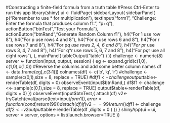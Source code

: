 #Constructing a finite-field formula from a truth table
#Press Ctrl-Enter to run this app
library(shiny)
ui <- fluidPage(
  sidebarLayout(
    sidebarPanel(
      p("Remember to use * for multiplication"),
      textInput("form1", "Challenge: Enter the formula that produces column f1:", "p+q"),
      actionButton("btnTest","Test your Formula"),
      actionButton("btnRand","Generate Random Column f1"),
      h4("For 1 use row 8"),
      h4("For p use rows 4 and 8"),
      h4("For q use rows 6 and 8"),
      h4("For r use rows 7 and 8"),
      h4("For p*q use rows 2, 4, 6 and 8"),
      h4("For p*r use rows 3, 4, 7 and 8"),
      h4("For q*r use rows 5, 6, 7 and 8"),
      h4("For p*q*r use all eight rows"),
    ),
    mainPanel(
      tableOutput("table")
    )
            ))
  challenge <- numeric(8)
server <- function(input, output, session) {
  eg <- expand.grid(c(1,0), c(1,0),c(1,0))
#Reverse the columns and add some better column names
  df <- data.frame(eg[,c(3:1)])
  colnames(df) <- c('p', 'q', 'r')
  #challenge <- sample(c(0,1),size = 8, replace = TRUE)
  #df$f1 <- challenge
  output$table<-renderTable(df, digits = 0)
  observeEvent(input$btnRand,{
    df$f1 <- challenge <<- sample(c(0,1),size = 8, replace = TRUE)
    output$table<-renderTable(df, digits = 0)
  })
  observeEvent(input$btnTest,{
  attach(df)
  v2<- tryCatch(eval(parse(text=input$form1)),error=function(cond)return(99))
  detach(df)
  if (v2 == 99) return()
  df$f1 <- challenge
  df$f2 <- v2%%2
  output$table<-renderTable(df ,digits = 0  )
  })
}
shinyApp(ui = ui, server = server, options = list(launch.browser=TRUE ))

